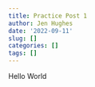 ```yaml
---
title: Practice Post 1
author: Jen Hughes
date: '2022-09-11'
slug: []
categories: []
tags: []
---
```


Hello World